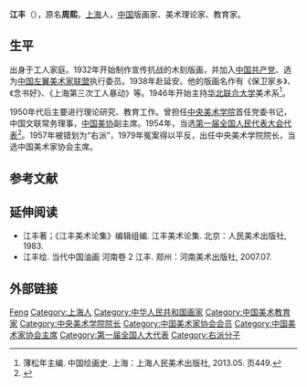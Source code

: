 '''江丰'''（{{bd|1910年||1982年}}），原名'''周熙'''，[[上海|上海]]人，[[中华人民共和国|中国]]版画家、美术理论家、教育家。

== 生平 ==
出身于工人家庭。1932年开始制作宣传抗战的木刻版画，并加入[[中国共产党|中国共产党]]、选为[[中国左翼美术家联盟|中国左翼美术家联盟]]执行委员。1938年赴延安。他的版画名作有《保卫家乡》、《念书好》、《上海第三次工人暴动》等。1946年开始主持[[华北联合大学|华北联合大学]]美术系<ref>薄松年主编. 中国绘画史. 上海：上海人民美术出版社, 2013.05. 页449.</ref>。

1950年代后主要进行理论研究、教育工作。曾担任[[中央美术学院|中央美术学院]]首任党委书记，中国文联常务理事，[[中國美術家協會|中国美协]]副主席。1954年，当选[[第一届全国人民代表大会代表名单|第一届全国人民代表大会代表]]<ref>{{cite book|author=全国人民代表大会常务委员会办公厅|title=中华人民共和国第一届全国人民代表大会代表名单|year=1955年|publisher=全国人民代表大会常务委员会办公厅|url=http://book.ucdrs.superlib.net/views/specific/2929/bookDetail.jsp?dxNumber=000005772167&d=546843D0AE2464CD1C95896344A85614&fenlei=04070402|access-date=2015-01-25|archive-date=2019-01-24|archive-url=https://web.archive.org/web/20190124105450/http://book.ucdrs.superlib.net/views/specific/2929/bookDetail.jsp?dxNumber=000005772167&d=546843D0AE2464CD1C95896344A85614&fenlei=04070402|dead-url=no}}</ref>。1957年被错划为“右派”，1979年冤案得以平反，出任中央美术学院院长，当选中国美术家协会主席。

== 参考文献 ==
{{reflist}}

== 延伸阅读 ==
* 江丰著；《江丰美术论集》编辑组编. 江丰美术论集. 北京：人民美术出版社, 1983.
* 江丰绘. 当代中国油画 河南卷 2 江丰. 郑州：河南美术出版社, 2007.07.

== 外部链接 ==

{{中国政治人物小作品}}
{{中国美术家协会第一届理事会}}
{{中国美术家协会第三届理事会}}
{{中华全国文学艺术界联合会第一届全国委员会}}
{{中国文学艺术界联合会第二届全国委员会}}
{{中国文学艺术界联合会第四届全国委员会}}

{{Authority control}}
{{DEFAULTSORT:Jiang江}}
[[Category:江姓|Feng]]
[[Category:上海人|Category:上海人]]
[[Category:中华人民共和国画家|Category:中华人民共和国画家]]
[[Category:中国美术教育家|Category:中国美术教育家]]
[[Category:中央美术学院院长|Category:中央美术学院院长]]
[[Category:中国美术家协会会员|Category:中国美术家协会会员]]
[[Category:中国美术家协会主席|Category:中国美术家协会主席]]
[[Category:第一届全国人大代表|Category:第一届全国人大代表]]
[[Category:右派分子|Category:右派分子]]